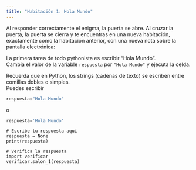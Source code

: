 ```yaml
---
title: "Habitación 1: Hola Mundo"
---
```


Al responder correctamente el enigma, la puerta se abre. Al cruzar la puerta, la puerta se cierra y 
te encuentras en una nueva habitación, exactamente como la habitación anterior, con una nueva nota sobre la pantalla electrónica:

<div class="alert alert-info">
La primera tarea de todo pythonista es escribir "Hola Mundo".  
Cambia el valor de la variable `respuesta` por `"Hola Mundo"` y ejecuta la celda.
</div>

::: {.callout-tip title="Pista" collapse="true"}
Recuerda que en Python, los strings (cadenas de texto) se escriben entre comillas dobles o simples.  
Puedes escribir 
```python 
respuesta="Hola Mundo"
```
o
```python 
respuesta='Hola Mundo'
```
:::

```pyodide-python
# Escribe tu respuesta aquí
respuesta = None
print(respuesta)

# Verifica la respuesta
import verificar
verificar.salon_1(respuesta)
```